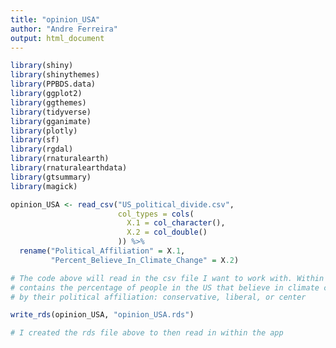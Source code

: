 ```yaml
---
title: "opinion_USA"
author: "Andre Ferreira"
output: html_document
---
```


```r

library(shiny)
library(shinythemes)
library(PPBDS.data)
library(ggplot2)
library(ggthemes)
library(tidyverse)
library(gganimate)
library(plotly)
library(sf)
library(rgdal)
library(rnaturalearth)
library(rnaturalearthdata)
library(gtsummary)
library(magick)

```

```r

opinion_USA <- read_csv("US_political_divide.csv",
                        col_types = cols(
                          X.1 = col_character(),
                          X.2 = col_double()
                        )) %>%
  rename("Political_Affiliation" = X.1,
         "Percent_Believe_In_Climate_Change" = X.2)

# The code above will read in the csv file I want to work with. Within the csv file,
# contains the percentage of people in the US that believe in climate change, sorted
# by their political affiliation: conservative, liberal, or center

write_rds(opinion_USA, "opinion_USA.rds")

# I created the rds file above to then read in within the app

```


